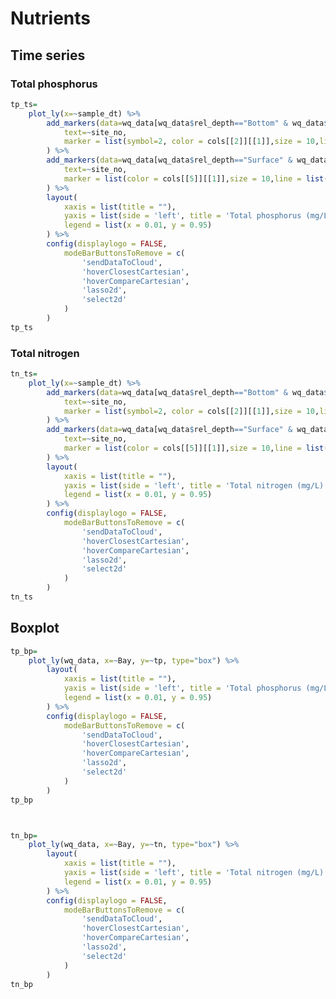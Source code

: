 # Nutrients

## Time series
### Total phosphorus
```r
tp_ts=
	plot_ly(x=~sample_dt) %>%
		add_markers(data=wq_data[wq_data$rel_depth=="Bottom" & wq_data$Bay=="Gilbert",], x=~sample_dt, y=~tp, name="Gilbert bottom", visible=T,
			text=~site_no,
			marker = list(symbol=2, color = cols[[2]][[1]],size = 10,line = list(color = cols[[2]][[2]],width = 2))
		) %>% 
		add_markers(data=wq_data[wq_data$rel_depth=="Surface" & wq_data$Bay=="Gilbert",], x=~sample_dt, y=~tp, name="Gilbert surface", visible=T, 
			text=~site_no,
			marker = list(color = cols[[5]][[1]],size = 10,line = list(color = cols[[5]][[2]],width = 2))
		) %>%
		layout(
			xaxis = list(title = ""),
			yaxis = list(side = 'left', title = 'Total phosphorus (mg/L)'),
			legend = list(x = 0.01, y = 0.95)
		) %>% 
		config(displaylogo = FALSE,
			modeBarButtonsToRemove = c(
				'sendDataToCloud',
				'hoverClosestCartesian',
				'hoverCompareCartesian',
				'lasso2d',
				'select2d'
			)
		)
tp_ts
```

### Total nitrogen
```r
tn_ts=
	plot_ly(x=~sample_dt) %>%
		add_markers(data=wq_data[wq_data$rel_depth=="Bottom" & wq_data$Bay=="Gilbert",], x=~sample_dt, y=~tn, name="Gilbert bottom", visible=T,
			text=~site_no,
			marker = list(symbol=2, color = cols[[2]][[1]],size = 10,line = list(color = cols[[2]][[2]],width = 2))
		) %>% 
		add_markers(data=wq_data[wq_data$rel_depth=="Surface" & wq_data$Bay=="Gilbert",], x=~sample_dt, y=~tn, name="Gilbert surface", visible=T, 
			text=~site_no,
			marker = list(color = cols[[5]][[1]],size = 10,line = list(color = cols[[5]][[2]],width = 2))
		) %>%
		layout(
			xaxis = list(title = ""),
			yaxis = list(side = 'left', title = 'Total nitrogen (mg/L)'),
			legend = list(x = 0.01, y = 0.95)
		) %>% 
		config(displaylogo = FALSE,
			modeBarButtonsToRemove = c(
				'sendDataToCloud',
				'hoverClosestCartesian',
				'hoverCompareCartesian',
				'lasso2d',
				'select2d'
			)
		)
tn_ts
```


## Boxplot
```r
tp_bp=
	plot_ly(wq_data, x=~Bay, y=~tp, type="box") %>%
		layout(
			xaxis = list(title = ""),
			yaxis = list(side = 'left', title = 'Total phosphorus (mg/L)', type="log"),
			legend = list(x = 0.01, y = 0.95)
		) %>% 
		config(displaylogo = FALSE,
			modeBarButtonsToRemove = c(
				'sendDataToCloud',
				'hoverClosestCartesian',
				'hoverCompareCartesian',
				'lasso2d',
				'select2d'
			)
		)
tp_bp		



tn_bp=
	plot_ly(wq_data, x=~Bay, y=~tn, type="box") %>%
		layout(
			xaxis = list(title = ""),
			yaxis = list(side = 'left', title = 'Total nitrogen (mg/L)', type="log"),
			legend = list(x = 0.01, y = 0.95)
		) %>% 
		config(displaylogo = FALSE,
			modeBarButtonsToRemove = c(
				'sendDataToCloud',
				'hoverClosestCartesian',
				'hoverCompareCartesian',
				'lasso2d',
				'select2d'
			)
		)
tn_bp		



```






